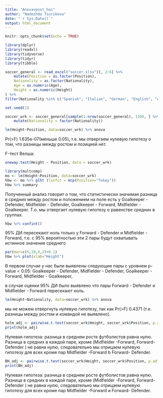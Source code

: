 ---
title: "Anova+post_hoc"
author: "Nadezhda Tsurikova"
date: "`r Sys.Date()`"
output: html_document
---

```{r setup, include=FALSE}
knitr::opts_chunk$set(echo = TRUE)
```


```{r}
library(dplyr)
library(readxl)
library(tidyverse)
library(tidyr)
library(tibble)

soccer_general <- read_excel("soccer.xlsx")[, 2:6] %>% 
    mutate(Position = as.factor(Position), 
    Nationality = as.factor(Nationality), 
    Age = as.numeric(Age), 
    Height = as.numeric(Height)
) %>% 
filter(Nationality %in% c("Spanish", "Italian", "German", "English", "Argentinian")) 

set.seed(1) 

soccer_wrk <- soccer_general[sample(1:nrow(soccer_general), 150), ] %>% 
    mutate(Nationality = factor(Nationality))
```



```{r}
lm(Height~Position, data=soccer_wrk) %>% anova
```

Pr(>F) 1.635e-07(меньше 0.05), т.е. мы отвергаем нулевую гипотезу о том, что разницы между ростом и позицией нет.


F-тест Велша:
```{r}
oneway.test(Height ~ Position, data = soccer_wrk)
```



```{r}
library(multcomp)
mo <- lm(Height~Position, data=soccer_wrk)
hbw <- mo %>% glht (linfct = mcp(Position="Tukey"))
hbw %>% summary
```

Полученный анализ говорит о том, что статистически значимая разница в средних между ростом и положением на поле есть у Goalkeeper - Defender, Midfielder - Defender, Goalkeeper - Forward, Midfielder - Goalkeeper. Т.о. мы отвергает нулевую гипотезу о равенстве средних в группах.

```{r}
hbw %>% confint()
```
95% ДИ пересекают ноль только у Forward - Defender и Midfielder - Forward, т.е. с 95% вероятностью эти 2 пары будут охватывать истинное значение среднего

```{r}
par(mar=c(5,10,4,2)+0.1)
hbw %>% plot(xlab="Height")
```
 
В первом случае у нас были выявлены следующие пары с уровнем p-value < 0.05:
Goalkeeper - Defender, 
Midfielder - Defender, 
Goalkeeper - Forward, 
Midfielder - Goalkeeper,

в случае оценки 95% ДИ было выявлено что пары 
Forward - Defender и Midfielder - Forward пересекают ноль.

```{r}
lm(Height~Nationality, data=soccer_wrk) %>% anova
```

мы не можем отвергнуть нулевую гипотезу, так как Pr(>F) 0.4371 (т.е. разницы между ростом и командой не выявлено).

```{r}
holm_adj <- pairwise.t.test(soccer_wrk$Height, soccer_wrk$Position, p.adjust.method = "holm", pool.sd = FALSE)
print(holm_adj)
```

Нулевая гипотеза: разница в среднем росте футболистов равна нулю. 
Разница в средних в каждой паре, кроме (Midfielder -Forward, Forward- Defender  ) не равна нулю, следовательно мы отрицаем нулевую гипотезу для всех кроме пар  Midfielder -Forward b Forward- Defender.

```{r}
BH_adj <- pairwise.t.test(soccer_wrk$Height, soccer_wrk$Position, p.adjust.method = "BH", pool.sd = FALSE)
print(BH_adj)
```

Нулевая гипотеза: разница в среднем росте футболистов равна нулю. 
Разница в средних в каждой паре, кроме (Midfielder -Forward, Forward- Defender  ) не равна нулю, следовательно мы отрицаем нулевую гипотезу для всех кроме пар  Midfielder -Forward и Forward- Defender.


